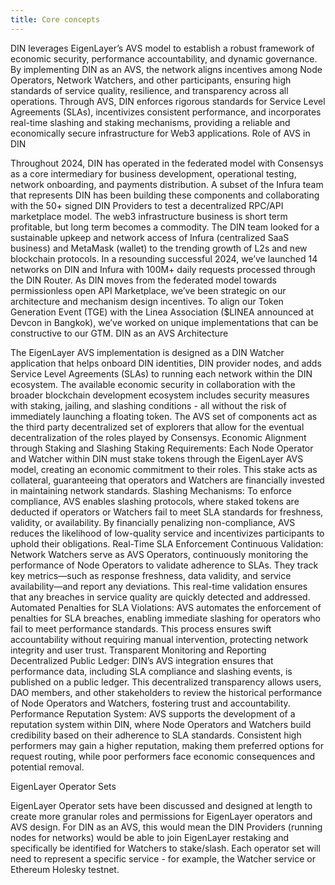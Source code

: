 ```yaml
---
title: Core concepts
---
```


DIN leverages EigenLayer’s AVS model to establish a robust framework of economic security, performance accountability, and dynamic governance. By implementing DIN as an AVS, the network aligns incentives among Node Operators, Network Watchers, and other participants, ensuring high standards of service quality, resilience, and transparency across all operations.
Through AVS, DIN enforces rigorous standards for Service Level Agreements (SLAs), incentivizes consistent performance, and incorporates real-time slashing and staking mechanisms, providing a reliable and economically secure infrastructure for Web3 applications.
Role of AVS in DIN

Throughout 2024, DIN has operated in the federated model with Consensys as a core intermediary for business development, operational testing, network onboarding, and payments distribution. A subset of the Infura team that represents DIN has been building these components and collaborating with the 50+ signed DIN Providers to test a decentralized RPC/API marketplace model.
The web3 infrastructure business is short term profitable, but long term becomes a commodity. The DIN team looked for a sustainable upkeep and network access of Infura (centralized SaaS business) and MetaMask (wallet) to the trending growth of L2s and new blockchain protocols. In a resounding successful 2024, we’ve launched 14 networks on DIN and Infura with 100M+ daily requests processed through the DIN Router.
As DIN moves from the federated model towards permissionless open API Marketplace, we’ve been strategic on our architecture and mechanism design incentives. To align our Token Generation Event (TGE) with the Linea Association ($LINEA announced at Devcon in Bangkok), we’ve worked on unique implementations that can be constructive to our GTM.
DIN as an AVS Architecture

The EigenLayer AVS implementation is designed as a DIN Watcher application that helps onboard DIN identities, DIN provider nodes, and adds Service Level Agreements (SLAs) to running each network within the DIN ecosystem. The available economic security in collaboration with the broader blockchain development ecosystem includes security measures with staking, jailing, and slashing conditions - all without the risk of immediately launching a floating token.
The AVS set of components act as the third party decentralized set of explorers that allow for the eventual decentralization of the roles played by Consensys.
Economic Alignment through Staking and Slashing
Staking Requirements: Each Node Operator and Watcher within DIN must stake tokens through the EigenLayer AVS model, creating an economic commitment to their roles. This stake acts as collateral, guaranteeing that operators and Watchers are financially invested in maintaining network standards.
Slashing Mechanisms: To enforce compliance, AVS enables slashing protocols, where staked tokens are deducted if operators or Watchers fail to meet SLA standards for freshness, validity, or availability. By financially penalizing non-compliance, AVS reduces the likelihood of low-quality service and incentivizes participants to uphold their obligations.
Real-Time SLA Enforcement
Continuous Validation: Network Watchers serve as AVS Operators, continuously monitoring the performance of Node Operators to validate adherence to SLAs. They track key metrics—such as response freshness, data validity, and service availability—and report any deviations. This real-time validation ensures that any breaches in service quality are quickly detected and addressed.
Automated Penalties for SLA Violations: AVS automates the enforcement of penalties for SLA breaches, enabling immediate slashing for operators who fail to meet performance standards. This process ensures swift accountability without requiring manual intervention, protecting network integrity and user trust.
Transparent Monitoring and Reporting
Decentralized Public Ledger: DIN’s AVS integration ensures that performance data, including SLA compliance and slashing events, is published on a public ledger. This decentralized transparency allows users, DAO members, and other stakeholders to review the historical performance of Node Operators and Watchers, fostering trust and accountability.
Performance Reputation System: AVS supports the development of a reputation system within DIN, where Node Operators and Watchers build credibility based on their adherence to SLA standards. Consistent high performers may gain a higher reputation, making them preferred options for request routing, while poor performers face economic consequences and potential removal.


EigenLayer Operator Sets

EigenLayer Operator sets have been discussed and designed at length to create more granular roles and permissions for EigenLayer operators and AVS design. For DIN as an AVS, this would mean the DIN Providers (running nodes for networks) would be able to join EigenLayer restaking and specifically be identified for Watchers to stake/slash. Each operator set will need to represent a specific service - for example, the Watcher service or Ethereum Holesky testnet.
